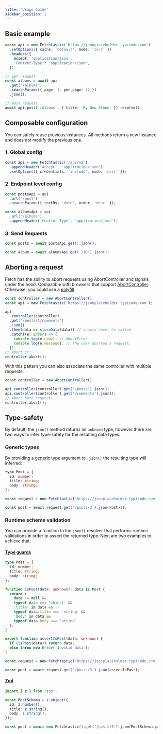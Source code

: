 ```yaml
---
title: 'Usage Guide'
sidebar_position: 2
---
```


## Basic example

```typescript
const api = new Fetchtastic('https://jsonplaceholder.typicode.com')
  .setOptions({ cache: 'default', mode: 'cors' })
  .headers({
    Accept: 'application/json',
    'Content-Type': 'application/json',
  });

// get request
const albums = await api
  .get('/albums')
  .searchParams({ page: 1, per_page: 12 })
  .json();

// post request
await api.post('/albums', { title: 'My New Album' }).resolve();
```

## Composable configuration

You can safely reuse previous instances. All methods return a new instance and
does not modify the previous one.

### 1. Global config

```typescript
const api = new Fetchtastic('/api/v2')
  .appendHeader('Accept', 'application/json')
  .setOptions({ credentials: 'include', mode: 'cors' });
```

### 2. Endpoint level config

```typescript
const postsApi = api
  .url('/post')
  .searchParams({ sortBy: 'date', order: 'desc' });

const albumsApi = api
  .url('/albums')
  .appendHeader('Content-Type', 'application/json');
```

### 3. Send Requests

```typescript
const posts = await postsApi.get().json();

const album = await albumsApi.get('/10').json();
```

## Aborting a request

Fetch has the ability to abort requests using AbortController and signals under
the hood. Compatible with browsers that support
[AbortController](https://developer.mozilla.org/en-US/docs/Web/API/AbortController).
Otherwise, you could use a
[polyfill](https://www.npmjs.com/package/abortcontroller-polyfill).

```typescript
const controller = new AbortController();
const api = new Fetchtastic('https://jsonplaceholder.typicode.com');

api
  .controller(controller)
  .get('/posts/1/comments')
  .json()
  .then(data => storeData(data)) // should never be called
  .catch((e: Error) => {
    console.log(e.name); // AbortError
    console.log(e.message); // The user aborted a request.
  });
// Abort it!
controller.abort();
```

With this pattern you can also associate the same controller with multiple
requests:

```typescript
const controller = new AbortController();

api.controller(controller).get('/posts').json();
api.controller(controller).get('/comments').json();
// Abort both requests
controller.abort();
```

## Type-safety

By default, the `json()` method returns an `unknown` type, however there are two
ways to infer type-safety for the resulting data types.

### Generic types

By providing a
[generic](https://www.typescriptlang.org/docs/handbook/2/generics.html) type
argument to `.json()` the resulting type will inferred:

```typescript
type Post = {
  id: number;
  title: string;
  body: string;
};

const request = new Fetchtastic('https://jsonplaceholder.typicode.com');

const post = await request.get('/posts/3').json<Post>();
```

### Runtime schema validation

You can provide a function to the `json()` resolver that performs runtime
validations in order to assert the returned type. Next are two examples to
achieve that:

#### [Type guards](https://www.typescriptlang.org/docs/handbook/2/narrowing.html#using-type-predicates)

```typescript
type Post = {
  id: number;
  title: string;
  body: string;
};

function isPost(data: unknown): data is Post {
  return (
    data != null &&
    typeof data === 'object' &&
    'title' in data &&
    typeof data.title === 'string' &&
    'body' in data &&
    typeof data.body === 'string'
  );
}

export function assertIsPost(data: unknown) {
  if (isPost(data)) return data;
  else throw new Error('Invalid data');
}

const request = new Fetchtastic('https://jsonplaceholder.typicode.com');

const post = await request.get('/posts/3').json(assertIsPost);
```

#### [Zod](https://zod.dev/)

```typescript
import { z } from 'zod';

const PostSchema = z.object({
  id: z.number(),
  title: z.string(),
  body: z.string(),
});

const post = await new Fetchtastic().get('/posts/5').json(PostSchema.parse);
```
